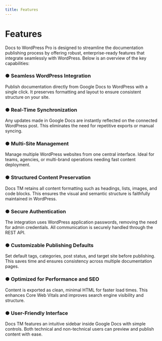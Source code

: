 ```yaml
---
title: Features
---
```


# Features

Docs to WordPress Pro is designed to streamline the documentation publishing process by offering robust, enterprise-ready features that integrate seamlessly with WordPress. Below is an overview of the key capabilities:

### ● Seamless WordPress Integration

Publish documentation directly from Google Docs to WordPress with a single click. It preserves formatting and layout to ensure consistent structure on your site.

### ● Real-Time Synchronization

Any updates made in Google Docs are instantly reflected on the connected WordPress post. This eliminates the need for repetitive exports or manual syncing.

### ● Multi-Site Management

Manage multiple WordPress websites from one central interface. Ideal for teams, agencies, or multi-brand operations needing fast content deployment.

### ● Structured Content Preservation

Docs TM retains all content formatting such as headings, lists, images, and code blocks. This ensures the visual and semantic structure is faithfully maintained in WordPress.

### ● Secure Authentication

The integration uses WordPress application passwords, removing the need for admin credentials. All communication is securely handled through the REST API.

### ● Customizable Publishing Defaults

Set default tags, categories, post status, and target site before publishing. This saves time and ensures consistency across multiple documentation pages.

### ● Optimized for Performance and SEO

Content is exported as clean, minimal HTML for faster load times. This enhances Core Web Vitals and improves search engine visibility and structure.

### ● User-Friendly Interface

Docs TM features an intuitive sidebar inside Google Docs with simple controls. Both technical and non-technical users can preview and publish content with ease.
